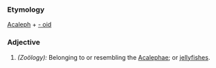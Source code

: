 ===Etymology===
[[Acaleph]] + [[- oid]]
===Adjective===
#''(Zoölogy):'' Belonging to or resembling the [[Acalephae]]; or [[jellyfish]]es.